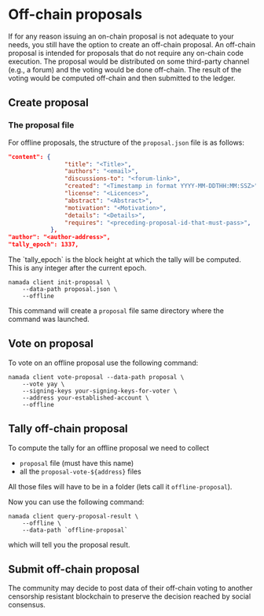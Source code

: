 
# Off-chain proposals

If for any reason issuing an on-chain proposal is not adequate to your needs, you still have the option to create an off-chain proposal. An off-chain proposal is intended for proposals that do not require any on-chain code execution. The proposal would be distributed on some third-party channel (e.g., a forum) and the voting would be done off-chain. The result of the voting would be computed off-chain and then submitted to the ledger.

## Create proposal

### The proposal file

For offline proposals, the structure of the `proposal.json` file is as follows:

```json
"content": {
                "title": "<Title>",
                "authors": "<email>",
                "discussions-to": "<forum-link>",
                "created": "<Timestamp in format YYYY-MM-DDTHH:MM:SSZ>",
                "license": "<Licences>",
                "abstract": "<Abstract>",
                "motivation": "<Motivation>",
                "details": "<Details>",
                "requires": "<preceding-proposal-id-that-must-pass>",
            },
"author": "<author-address>",
"tally_epoch": 1337,
```

<Callout>
The `tally_epoch` is the block height at which the tally will be computed. This is any integer after the current epoch.
</Callout>

```shell copy
namada client init-proposal \
    --data-path proposal.json \
    --offline
```

This command will create a `proposal` file same directory where the command was launched.

## Vote on proposal

To vote on an offline proposal use the following command:

```shell copy
namada client vote-proposal --data-path proposal \
    --vote yay \
    --signing-keys your-signing-keys-for-voter \
    --address your-established-account \
    --offline
```

## Tally off-chain proposal

To compute the tally for an offline proposal we need to collect

- `proposal` file (must have this name)
- all the `proposal-vote-${address}` files

All those files will have to be in a folder (lets call it `offline-proposal`).

Now you can use the following command:

```shell copy
namada client query-proposal-result \
    --offline \
    --data-path `offline-proposal`
```

which will tell you the proposal result.

## Submit off-chain proposal
<Callout type="info">
The community may decide to post data of their off-chain voting to another censorship resistant blockchain to preserve the decision reached by social consensus.
</Callout>